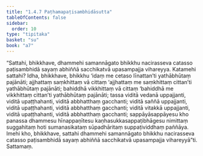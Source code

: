 ```yaml
---
title: "1.4.7 Paṭhamapaṭisambhidāsutta"
tableOfContents: false
sidebar:
  order: 10
type: "tipitaka"
basket: "su"
book: "a7"
---
```



<DynamicBreadcrumb />

<Division number="38" book="a7" bookNo="16" page="422">

<Paragraph number="201" book="a7">
“Sattahi, bhikkhave, dhammehi samannāgato bhikkhu nacirasseva catasso paṭisambhidā sayaṃ abhiññā sacchikatvā upasampajja vihareyya. Katamehi sattahi? Idha, bhikkhave, bhikkhu ‘idaṃ me cetaso līnattan’ti yathābhūtaṃ pajānāti; ajjhattaṃ saṃkhittaṃ vā cittaṃ ‘ajjhattaṃ me saṃkhittaṃ cittan’ti yathābhūtaṃ pajānāti; bahiddhā vikkhittaṃ vā cittaṃ ‘bahiddhā me vikkhittaṃ cittan’ti yathābhūtaṃ pajānāti; tassa viditā vedanā uppajjanti, viditā upaṭṭhahanti, viditā abbhatthaṃ gacchanti; viditā saññā uppajjanti, viditā upaṭṭhahanti, viditā abbhatthaṃ gacchanti; viditā vitakkā uppajjanti, viditā upaṭṭhahanti, viditā abbhatthaṃ gacchanti; sappāyāsappāyesu kho panassa dhammesu hīnappaṇītesu kaṇhasukkasappaṭibhāgesu nimittaṃ suggahitaṃ hoti sumanasikataṃ sūpadhāritaṃ suppaṭividdhaṃ paññāya. Imehi kho, bhikkhave, sattahi dhammehi samannāgato bhikkhu nacirasseva catasso paṭisambhidā sayaṃ abhiññā sacchikatvā upasampajja vihareyyā”ti.

</Paragraph>
</Division>

<Paragraph number="202" type="center" book="a7">
Sattamaṃ.
</Paragraph>